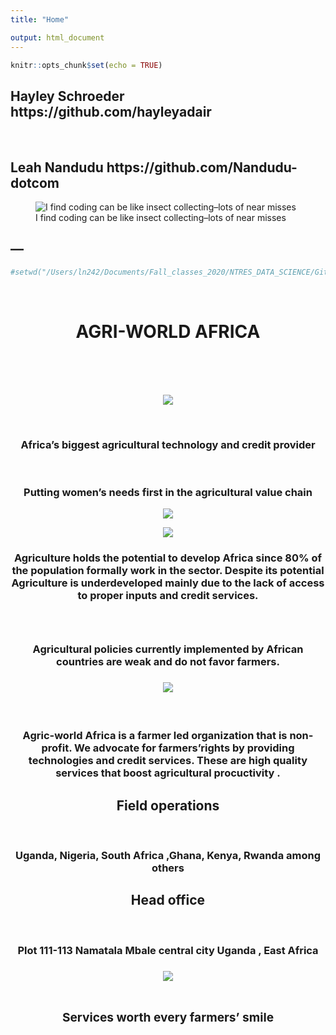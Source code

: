 ```yaml
---
title: "Home"

output: html_document
---
```


```r
knitr::opts_chunk$set(echo = TRUE)
```


## Hayley Schroeder https://github.com/hayleyadair
<br>

## Leah Nandudu https://github.com/Nandudu-dotcom

![I find coding can be like insect collecting--lots of near misses](whiteBugCollectorforHayley (1).png)



---
---
<style type="text/css">

h1.title {
  font-size: 38px;
  color: Green;
  text-align: center;
}
h4.author { 
  font-size: 18px;
  font-family: "Times New Roman", Times, serif;
  color: DarkRed;
  text-align: center;
}
h4.date {
  font-size: 18px;
  font-family: "Times New Roman", Times, serif;
  color: DarkBlue;
  text-align: center;
}
</style>



```r
#setwd("/Users/ln242/Documents/Fall_classes_2020/NTRES_DATA_SCIENCE/Git_class_folder/Assigment2")
```


<br /> <center>
<h1> AGRI-WORLD AFRICA </h1>
<br /> <br /> <br />

![](digital_agriculture-africa-me.jpg)


<br /> <center>
 <h3> Africa's biggest agricultural technology and credit provider </h3>
 <br />
 <h3>Putting women's needs first in the agricultural value chain</h3> </center>

![](afr-public-spending-priorities-for-african-agriculture-productivity-growth-feature-780x439.jpg)


![](Kenyan-farmer-picks-tea-MAIN.jpg)
<br />
<h3> Agriculture holds the potential to develop Africa since 80% of the population formally work in the sector. Despite its potential Agriculture is underdeveloped mainly due to the lack of access to proper inputs and credit services. <h3>

<br />
<h3>Agricultural policies currently implemented by African countries are weak and do not favor farmers. <h3>

![](image-20150918-17701-mfm9vy.jpg)

 <br />
<h3>Agric-world Africa is a farmer led organization that is  non-profit.
We advocate for farmers'rights by providing technologies and credit services.
These are high quality services that boost agricultural procuctivity .<h3>

## Field operations
 <br />
<h3>Uganda, Nigeria, South Africa ,Ghana, Kenya, Rwanda among others <h3>

## Head office 
 <br />
    <h3>Plot 111-113 Namatala 
    Mbale central city 
    Uganda , East Africa <h3>
    
![](TELEMMGLPICT000209310879_trans_NvBQzQNjv4BqpVlberWd9EgFPZtcLiMQfy2dmClwgbjjulYfPTELibA.jpeg)  
<br /> <center>
<h3> Services worth every farmers' smile </h3>